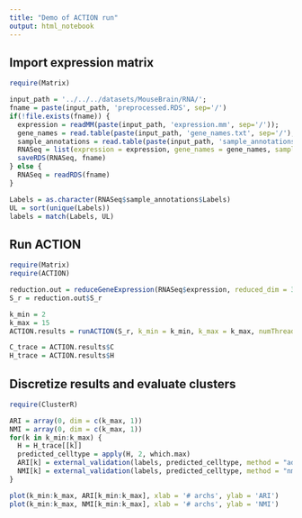 ```yaml
---
title: "Demo of ACTION run"
output: html_notebook
---
```


## Import expression matrix
```r
require(Matrix)

input_path = '../../../datasets/MouseBrain/RNA/';
fname = paste(input_path, 'preprocessed.RDS', sep='/')
if(!file.exists(fname)) {
  expression = readMM(paste(input_path, 'expression.mm', sep='/'));
  gene_names = read.table(paste(input_path, 'gene_names.txt', sep='/'), as.is = T)$V1
  sample_annotations = read.table(paste(input_path, 'sample_annotations.txt', sep='/'), header = T)
  RNASeq = list(expression = expression, gene_names = gene_names, sample_annotations = sample_annotations)
  saveRDS(RNASeq, fname)
} else {
  RNASeq = readRDS(fname)
}

Labels = as.character(RNASeq$sample_annotations$Labels)
UL = sort(unique(Labels))
labels = match(Labels, UL)
```

## Run ACTION
```r
require(Matrix)
require(ACTION)

reduction.out = reduceGeneExpression(RNASeq$expression, reduced_dim = 30, method = 1)
S_r = reduction.out$S_r

k_min = 2
k_max = 15
ACTION.results = runACTION(S_r, k_min = k_min, k_max = k_max, numThreads = 8)

C_trace = ACTION.results$C
H_trace = ACTION.results$H
```

## Discretize results and evaluate clusters
```r
require(ClusterR)

ARI = array(0, dim = c(k_max, 1))
NMI = array(0, dim = c(k_max, 1))
for(k in k_min:k_max) {
  H = H_trace[[k]]
  predicted_celltype = apply(H, 2, which.max)
  ARI[k] = external_validation(labels, predicted_celltype, method = "adjusted_rand_index")
  NMI[k] = external_validation(labels, predicted_celltype, method = "nmi")
}

plot(k_min:k_max, ARI[k_min:k_max], xlab = '# archs', ylab = 'ARI')
plot(k_min:k_max, NMI[k_min:k_max], xlab = '# archs', ylab = 'NMI')

```


